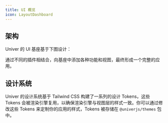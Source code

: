 ```yaml
---
title: UI 概览
icon: LayoutDashboard
---
```



## 架构

Univer 的 UI 基座基于下图设计：

<UIArchitecture />

通过不同的插件相结合，向基座中添加各种功能和视图，最终形成一个完整的应用。

## 设计系统

Univer 的设计系统基于 Tailwind CSS 构建了一系列的设计 Tokens，这些 Tokens 会被渲染引擎复用，以确保渲染引擎与视图层的样式一致。你可以通过修改这些 Tokens 来定制你的应用的样式，Tokens 被存储在 `@univerjs/themes` 包中。
